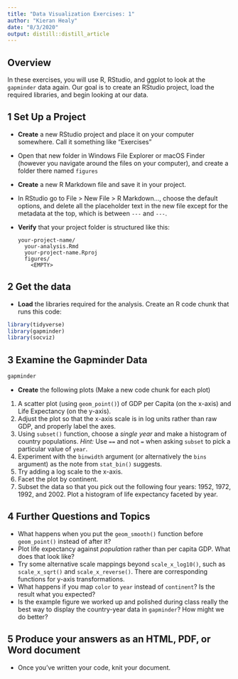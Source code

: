 ```yaml
---
title: "Data Visualization Exercises: 1"
author: "Kieran Healy"
date: "8/3/2020"
output: distill::distill_article
---
```


## Overview 

In these exercises, you will use R, RStudio, and ggplot to look at the `gapminder` data again. Our goal is to create an RStudio project, load the required libraries, and begin looking at our data. 

## 1  Set Up a Project

- **Create** a new RStudio project and place it on your computer somewhere. Call it something like "Exercises"
- Open that new folder in Windows File Explorer or macOS Finder (however you navigate around the files on your computer), and create a folder there named `figures` 
- **Create** a new R Markdown file and save it in your project. 
- In RStudio go to File > New File > R Markdown…, choose the default options, and delete all the placeholder text in the new file except for the metadata at the top, which is between `---` and `---`. 
- **Verify** that your project folder is structured like this:

    ```
    your-project-name/
      your-analysis.Rmd
      your-project-name.Rproj
      figures/
        <EMPTY>
    ```

## 2 Get the data

- **Load** the libraries required for the analysis. Create an R code chunk that runs this code:

```r

library(tidyverse)
library(gapminder)
library(socviz)

```

## 3 Examine the Gapminder Data

```r
gapminder
```


- **Create** the following plots (Make a new code chunk for each plot)

1. A scatter plot (using `geom_point()`) of GDP per Capita (on the x-axis) and Life Expectancy (on the y-axis). 
2. Adjust the plot so that the x-axis scale is in log units rather than raw GDP, and properly label the axes. 
3. Using `subset()` function, choose a *single year* and make a histogram of country populations. *Hint:* Use `==` and not `=` when asking `subset` to pick a particular value of `year`.
4. Experiment with the `binwidth` argument (or alternatively the `bins` argument) as the note from `stat_bin()` suggests.
5. Try adding a log scale to the x-axis.
6. Facet the plot by continent.
7. Subset the data so that you pick out the following four years: 1952, 1972, 1992, and 2002. Plot a histogram of life expectancy faceted by year. 

## 4 Further Questions and Topics

- What happens when you put the `geom_smooth()` function before `geom_point()` instead of after it?
- Plot life expectancy against _population_ rather than per capita GDP. What does that look like? 
- Try some alternative scale mappings beyond `scale_x_log10()`, such as `scale_x_sqrt()` and `scale_x_reverse()`. There are corresponding functions for y-axis transformations. 
- What happens if you map `color` to `year` instead of `continent`? Is the result what you expected?
- Is the example figure we worked up and polished during class really the best way to display the country-year data in `gapminder`? How might we do better?

## 5 Produce your answers as an HTML, PDF, or Word document

- Once you've written your code, knit your document.